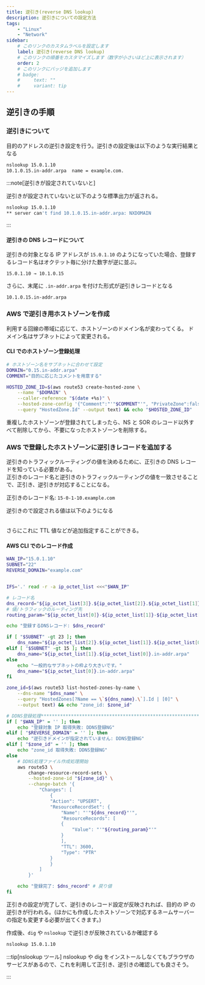 ```yaml
---
title: 逆引き(reverse DNS lookup)
description: 逆引きについての設定方法
tags:
    - "Linux"
    - "Network"
sidebar:
    # このリンクのカスタムラベルを設定します
    label: 逆引き(reverse DNS lookup)
    # このリンクの順番をカスタマイズします（数字が小さいほど上に表示されます）
    order: 2
    # このリンクにバッジを追加します
    # badge:
    #     text: ""
    #     variant: tip
---
```



## 逆引きの手順

### 逆引きについて

目的のアドレスの逆引き設定を行う。逆引きの設定後は以下のような実行結果となる

```bash frame=none
nslookup 15.0.1.10
10.1.0.15.in-addr.arpa  name = example.com.
```

:::note[逆引きが設定されていないと]

逆引きが設定されていないと以下のような標準出力が返される。

```bash frame=none
nslookup 15.0.1.10
** server can't find 10.1.0.15.in-addr.arpa: NXDOMAIN
```

:::

#### 逆引きの DNS レコードについて

逆引きの対象となる IP アドレスが `15.0.1.10` のようになっていた場合、登録するレコード名はオクテット毎に分けた数字が逆に並ぶ。

```
15.0.1.10 → 10.1.0.15
```

さらに、末尾に `.in-addr.arpa` を付けた形式が逆引きレコードとなる

```
10.1.0.15.in-addr.arpa
```

### AWS で逆引き用ホストゾーンを作成

利用する回線の帯域に応じて、ホストゾーンのドメイン名が変わってくる。
ドメイン名はサブネットによって変更される。

<Table
    caption=""
    columns={["サブネット", "ドメイン名"]}
    data={[
        ["/32 ~ /24", "`1.0.15.in-addr.arpa`"],
        ["/23 ~ /16", "`0.15.in-addr.arpa`"],
        ["/15 ~ /8", "`15.in-addr.arpa`"],
    ]}
/>

#### CLI でのホストゾーン登録処理

```bash frame=none
# ホストゾーン名をサブネットに合わせて設定
DOMAIN="0.15.in-addr.arpa"
COMMENT="目的に応じたコメントを用意する"

HOSTED_ZONE_ID=$(aws route53 create-hosted-zone \
    --name "$DOMAIN" \
    --caller-reference "$(date +%s)" \
    --hosted-zone-config '{"Comment":"'"$COMMENT"'", "PrivateZone":false}' \
    --query "HostedZone.Id" --output text) && echo "$HOSTED_ZONE_ID"
```

重複したホストゾーンが登録されてしまったら、NS と SOR のレコード以外すべて削除してから、不要になったホストゾーンを削除する。

### AWS で登録したホストゾーンに逆引きレコードを追加する

逆引きのトラフィックルーティングの値を決めるために、正引きの DNS レコードを知っている必要がある。  
正引きのレコード名と逆引きのトラフィックルーティングの値を一致させることで、正引き、逆引きが対応することになる。

正引きのレコード名: `15-0-1-10.example.com`

逆引きので設定される値は以下のようになる

<Table
    caption=""
    columns={["レコード名", "タイプ", "値/トラフィックのルーティング先"]}
    data={[["10.1.0.15.in-addr.arpa", "PTR", "15-0-1-10.example.com"]]}
/>

さらにこれに TTL 値などが追加指定することができる。

#### AWS CLI でのレコード作成

```bash frame=none
WAN_IP="15.0.1.10"
SUBNET="22"
REVERSE_DOMAIN="example.com"


IFS='.' read -r -a ip_octet_list <<<"$WAN_IP"

# レコード名
dns_record="${ip_octet_list[3]}.${ip_octet_list[2]}.${ip_octet_list[1]}.${ip_octet_list[0]}.in-addr.arpa"
# 値/トラフィックのルーティング先
routing_param="${ip_octet_list[0]}-${ip_octet_list[1]}-${ip_octet_list[2]}-${ip_octet_list[3]}.$REVERSE_DOMAIN"

echo "登録するDNSレコード: $dns_record"

if [ "$SUBNET" -gt 23 ]; then
    dns_name="${ip_octet_list[2]}.${ip_octet_list[1]}.${ip_octet_list[0]}.in-addr.arpa"
elif [ "$SUBNET" -gt 15 ]; then
    dns_name="${ip_octet_list[1]}.${ip_octet_list[0]}.in-addr.arpa"
else
    echo "一般的なサブネットの枠より大きいです。"
    dns_name="${ip_octet_list[0]}.in-addr.arpa"
fi

zone_id=$(aws route53 list-hosted-zones-by-name \
    --dns-name "$dns_name" \
    --query "HostedZones[?Name == \`${dns_name}.\`].Id | [0]" \
    --output text) && echo "zone_id: $zone_id"

# DDNS登録処理***************************************************************************************
if [ "$WAN_IP" = '' ]; then
    echo "登録対象 IP 取得失敗: DDNS登録NG"
elif [ "$REVERSE_DOMAIN" = '' ]; then
    echo "逆引きドメインが指定されていません: DDNS登録NG"
elif [ "$zone_id" = '' ]; then
    echo "zone_id 取得失敗: DDNS登録NG"
else
    # DDNS処理ファイル作成処理開始
    aws route53 \
        change-resource-record-sets \
        --hosted-zone-id "${zone_id}" \
        --change-batch '{
            "Changes": [
                {
                "Action": "UPSERT",
                "ResourceRecordSet": {
                    "Name": "'"${dns_record}"'",
                    "ResourceRecords": [
                    {
                        "Value": "'"${routing_param}"'"
                    }
                    ],
                    "TTL": 3600,
                    "Type": "PTR"
                }
                }
            ]
        }'

    echo "登録完了: $dns_record" # 戻り値
fi

```

正引きの設定が完了して、逆引きのレコード設定が反映されれば、目的の IP の逆引きが行われる。(ほかにも作成したホストゾーンで対応するネームサーバーの指定も変更する必要が出てくきます。)

作成後、`dig` や `nslookup` で逆引きが反映されているか確認する

```bash frame=none
nslookup 15.0.1.10
```

:::tip[nslookup ツール]
nslookup や dig をインストールしなくてもブラウザのサービスがあるので、これを利用して正引き、逆引きの確認しても良さそう。

<LinkPreview url="https://www.cman.jp/network/support/nslookup.html" />

:::
